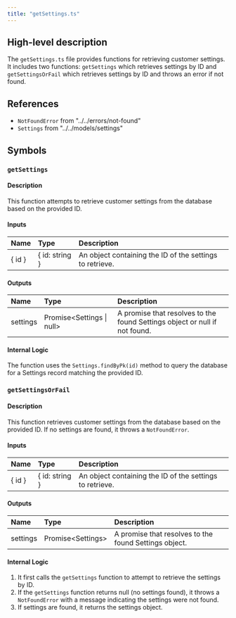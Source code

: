 ```yaml
---
title: "getSettings.ts"
---
```


## High-level description
The `getSettings.ts` file provides functions for retrieving customer settings. It includes two functions: `getSettings` which retrieves settings by ID and `getSettingsOrFail` which retrieves settings by ID and throws an error if not found.

## References
- `NotFoundError` from "../../errors/not-found"
- `Settings` from "../../models/settings"

## Symbols

### `getSettings`
#### Description
This function attempts to retrieve customer settings from the database based on the provided ID.

#### Inputs
| Name | Type | Description |
|:-----|:-----|:------------|
| { id } | { id: string } | An object containing the ID of the settings to retrieve. |

#### Outputs
| Name | Type | Description |
|:-----|:-----|:------------|
| settings | Promise&lt;Settings \| null&gt; | A promise that resolves to the found Settings object or null if not found. |

#### Internal Logic
The function uses the `Settings.findByPk(id)` method to query the database for a Settings record matching the provided ID.

### `getSettingsOrFail`
#### Description
This function retrieves customer settings from the database based on the provided ID. If no settings are found, it throws a `NotFoundError`.

#### Inputs
| Name | Type | Description |
|:-----|:-----|:------------|
| { id } | { id: string } | An object containing the ID of the settings to retrieve. |

#### Outputs
| Name | Type | Description |
|:-----|:-----|:------------|
| settings | Promise&lt;Settings&gt; | A promise that resolves to the found Settings object. |

#### Internal Logic
1. It first calls the `getSettings` function to attempt to retrieve the settings by ID.
2. If the `getSettings` function returns null (no settings found), it throws a `NotFoundError` with a message indicating the settings were not found.
3. If settings are found, it returns the settings object.
